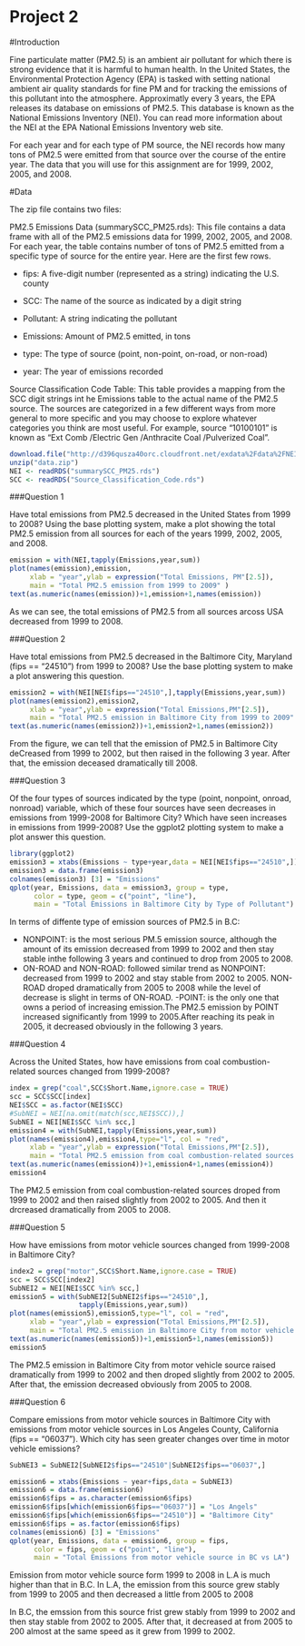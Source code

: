 Project 2
======================================

#Introduction

Fine particulate matter (PM2.5) is an ambient air pollutant for which there is strong evidence that it is harmful to human health. In the United States, the Environmental Protection Agency (EPA) is tasked with setting national ambient air quality standards for fine PM and for tracking the emissions of this pollutant into the atmosphere. Approximatly every 3 years, the EPA releases its database on emissions of PM2.5. This database is known as the National Emissions Inventory (NEI). You can read more information about the NEI at the EPA National Emissions Inventory web site.

For each year and for each type of PM source, the NEI records how many tons of PM2.5 were emitted from that source over the course of the entire year. The data that you will use for this assignment are for 1999, 2002, 2005, and 2008.

#Data

The zip file contains two files:

PM2.5 Emissions Data (summarySCC_PM25.rds): This file contains a data frame with all of the PM2.5 emissions data for 1999, 2002, 2005, and 2008. For each year, the table contains number of tons of PM2.5 emitted from a specific type of source for the entire year. Here are the first few rows.

- fips: A five-digit number (represented as a string) indicating the 
U.S. county

- SCC: The name of the source as indicated by a digit string 

- Pollutant: A string indicating the pollutant

- Emissions: Amount of PM2.5 emitted, in tons

- type: The type of source (point, non-point, on-road, or non-road)

- year: The year of emissions recorded

Source Classification Code Table: 
This table provides a mapping from the SCC digit strings int he Emissions table to the actual name of the PM2.5 source. The sources are categorized in a few different ways from more general to more specific and you may choose to explore whatever categories you think are most useful. For example, source "10100101" is known as "Ext Comb /Electric Gen /Anthracite Coal /Pulverized Coal".


```r
download.file("http://d396qusza40orc.cloudfront.net/exdata%2Fdata%2FNEI_data.zip","data.zip")
unzip("data.zip")
NEI <- readRDS("summarySCC_PM25.rds")
SCC <- readRDS("Source_Classification_Code.rds")
```

###Question 1

Have total emissions from PM2.5 decreased in the United States from 1999 to 2008? Using the base plotting system, make a plot showing the total PM2.5 emission from all sources for each of the years 1999, 2002, 2005, and 2008.

```r
emission = with(NEI,tapply(Emissions,year,sum))
plot(names(emission),emission,
     xlab = "year",ylab = expression("Total Emissions, PM"[2.5]),
     main = "Total PM2.5 emission from 1999 to 2009" )
text(as.numeric(names(emission))+1,emission+1,names(emission))
````

As we can see, the total emissions of PM2.5 from all sources arcoss USA
decreased from 1999 to 2008.


###Question 2

Have total emissions from PM2.5 decreased in the Baltimore City, Maryland (fips == "24510") from 1999 to 2008? Use the base plotting system to make a plot answering this question.

```r
emission2 = with(NEI[NEI$fips=="24510",],tapply(Emissions,year,sum))
plot(names(emission2),emission2,
     xlab = "year",ylab = expression("Total Emissions,PM"[2.5]),
     main = "Total PM2.5 emission in Baltimore City from 1999 to 2009" )
text(as.numeric(names(emission2))+1,emission2+1,names(emission2))
```

From the figure, we can tell that the emission of PM2.5 in Baltimore City deCreased from 1999 to 2002, but then raised in the following 3 year. After that, the emission deceased dramatically till 2008.


###Question 3

Of the four types of sources indicated by the type (point, nonpoint, onroad, nonroad) variable, which of these four sources have seen decreases in emissions from 1999-2008 for Baltimore City? Which have seen increases in emissions from 1999-2008? Use the ggplot2 plotting system to make a plot answer this question.

```r
library(ggplot2)
emission3 = xtabs(Emissions ~ type+year,data = NEI[NEI$fips=="24510",])
emission3 = data.frame(emission3)
colnames(emission3) [3] = "Emissions"
qplot(year, Emissions, data = emission3, group = type, 
      color = type, geom = c("point", "line"), 
      main = "Total Emissions in Baltimore City by Type of Pollutant")
```

In terms of diffente type of emission sources of PM2.5 in B.C:

- NONPOINT: is the most serious PM.5 emission source, although the amount of its emission decreased from 1999 to 2002 and then stay stable inthe following 3 years and continued to drop from 2005 to 2008.
- ON-ROAD and NON-ROAD: followed similar trend as NONPOINT: decreased from 1999 to 2002 and stay stable from 2002 to 2005. NON-ROAD droped dramatically from 2005 to 2008 while the level of decrease is slight in terms of ON-ROAD.
-POINT: is the only one that owns a period of increasing emission.The PM2.5 emission by POINT increased significantly from 1999 to 2005.After reaching its peak in 2005, it decreased obviously in the following 3 years.


###Question 4

Across the United States, how have emissions from coal combustion-related sources changed from 1999-2008?

```r
index = grep("coal",SCC$Short.Name,ignore.case = TRUE)
scc = SCC$SCC[index]
NEI$SCC = as.factor(NEI$SCC)
#SubNEI = NEI[na.omit(match(scc,NEI$SCC)),]
SubNEI = NEI[NEI$SCC %in% scc,]
emission4 = with(SubNEI,tapply(Emissions,year,sum))
plot(names(emission4),emission4,type="l", col = "red",
     xlab = "year",ylab = expression("Total Emissions,PM"[2.5]),
     main = "Total PM2.5 emission from coal combustion-related sources from 1999 to 2009" )
text(as.numeric(names(emission4))+1,emission4+1,names(emission4))
emission4
```

The PM2.5 emission from coal combustion-related sources droped from 1999 to 2002 and then raised slightly from 2002 to 2005. And then it drcreased dramatically from 2005 to 2008.


###Question 5

How have emissions from motor vehicle sources changed from 1999-2008 in Baltimore City?

```r
index2 = grep("motor",SCC$Short.Name,ignore.case = TRUE)
scc = SCC$SCC[index2]
SubNEI2 = NEI[NEI$SCC %in% scc,]
emission5 = with(SubNEI2[SubNEI2$fips=="24510",],
                 tapply(Emissions,year,sum))
plot(names(emission5),emission5,type="l", col = "red",
     xlab = "year",ylab = expression("Total Emissions,PM"[2.5]),
     main = "Total PM2.5 emission in Baltimore City from motor vehicle sources from 1999 to 2008" )
text(as.numeric(names(emission5))+1,emission5+1,names(emission5))
emission5
```

The PM2.5 emission in Baltimore City from motor vehicle source raised
dramatically from 1999 to 2002 and then droped slightly from 2002 to
2005. After that, the emission decreased obviously from 2005 to 2008.


###Question 6

Compare emissions from motor vehicle sources in Baltimore City with emissions from motor vehicle sources in Los Angeles County, California (fips == "06037"). Which city has seen greater changes over time in motor vehicle emissions?

```r
SubNEI3 = SubNEI2[SubNEI2$fips=="24510"|SubNEI2$fips=="06037",]

emission6 = xtabs(Emissions ~ year+fips,data = SubNEI3)
emission6 = data.frame(emission6)
emission6$fips = as.character(emission6$fips)
emission6$fips[which(emission6$fips=="06037")] = "Los Angels"
emission6$fips[which(emission6$fips=="24510")] = "Baltimore City"
emission6$fips = as.factor(emission6$fips)
colnames(emission6) [3] = "Emissions"
qplot(year, Emissions, data = emission6, group = fips, 
      color = fips, geom = c("point", "line"), 
      main = "Total Emissions from motor vehicle source in BC vs LA")
```

Emission from motor vehicle source form 1999 to 2008 in L.A is much 
higher than that in B.C. In L.A, the emission from this source grew
stably from 1999 to 2005 and then decreased a little from 2005 to 2008

In B.C, the emssion from this source frist grew stably from 1999 to 
2002 and then stay stable from 2002 to 2005. After that, it decreased
at from 2005 to 200 almost at the same speed as it grew from 1999 to
2002.